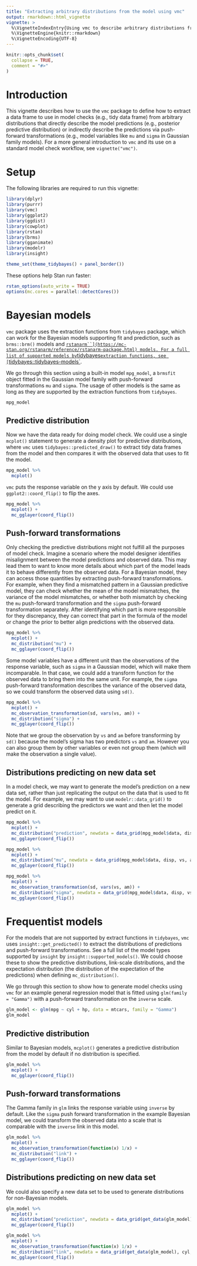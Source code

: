 ```yaml
---
title: "Extracting arbitrary distributions from the model using vmc"
output: rmarkdown::html_vignette
vignette: >
  %\VignetteIndexEntry{Using vmc to describe arbitrary distributions from the model}
  %\VignetteEngine{knitr::rmarkdown}
  %\VignetteEncoding{UTF-8}
---
```


```r
knitr::opts_chunk$set(
  collapse = TRUE,
  comment = "#>"
)
```

# Introduction

This vignette describes how to use the `vmc` package to define how to extract a data frame to use in model checks (e.g., tidy data frame) from arbitrary distributions that directly describe the model predictions (e.g., posterior predictive distribution) or indirectly describe the predictions via push-forward transformations (e.g., model variables like `mu` and `sigma` in Gaussian family models).  For a more general introduction to `vmc` and its use on a standard model check workflow, see `vignette("vmc")`.

# Setup

The following libraries are required to run this vignette:

```r
library(dplyr)
library(purrr)
library(vmc)
library(ggplot2)
library(ggdist)
library(cowplot)
library(rstan)
library(brms)
library(gganimate)
library(modelr)
library(insight)

theme_set(theme_tidybayes() + panel_border())
```

These options help Stan run faster:

```r
rstan_options(auto_write = TRUE)
options(mc.cores = parallel::detectCores())
```

# Bayesian models

`vmc` package uses the extraction functions from `tidybayes` package, which can work for the Bayesian models supporting fit and prediction, such as `brms::brm()` models and [`rstanarm``](https://mc-stan.org/rstanarm/reference/rstanarm-package.html) models. For a full list of supported models by `tidybayes` extraction functions, see [`tidybayes::tidybayes-models`](http://mjskay.github.io/tidybayes/reference/tidybayes-models.html).

We go through this section using a built-in model `mpg_model`, a `brmsfit` object fitted in the Gaussian model family with push-forward transformations `mu` and `sigma`. The usage of other models is the same as long as they are supported by the extraction functions from `tidybayes`.

```r
mpg_model
```

## Predictive distribution

Now we have the data ready for doing model check. We could use a single `mcplot()` statement to generate a density plot for predictive distributions, where `vmc` uses `tidybayes::predicted_draw()` to extract tidy data frames from the model and then compares it with the observed data that uses to fit the model.

```r
mpg_model %>%
  mcplot()
```

`vmc` puts the response variable on the y axis by default. We could use `ggplot2::coord_flip()` to flip the axes.

```r
mpg_model %>%
  mcplot() +
  mc_gglayer(coord_flip())
```

## Push-forward transformations

Only checking the predictive distributions might not fulfill all the purposes of model check. Imagine a scenario where the model designer identifies misalignment between the model predictions and observed data. This may lead them to want to know more details about which part of the model leads it to behave differently from the observed data. For a Bayesian model, they can access those quantities by extracting push-forward transformations. For example, when they find a mismatched pattern in a Gaussian predictive model, they can check whether the mean of the model mismatches, the variance of the model mismatches, or whether both mismatch by checking the `mu` push-forward transformation and the `sigma` push-forward transformation separately. After identifying which part is more responsible for they discrepancy, they can correct that part in the formula of the model or change the prior to better align predictions with the observed data.

```r
mpg_model %>%
  mcplot() +
  mc_distribution("mu") +
  mc_gglayer(coord_flip())
```

Some model variables have a different unit than the observations of the response variable, such as `sigma` in a Gaussian model, which will make them incomparable. In that case, we could add a transform function for the observed data to bring them into the same unit. For example, the `sigma` push-forward transformation describes the variance of the observed data, so we could transform the observed data using `sd()`.

```r
mpg_model %>%
  mcplot() +
  mc_observation_transformation(sd, vars(vs, am)) +
  mc_distribution("sigma") +
  mc_gglayer(coord_flip())
```

Note that we group the observation by `vs` and `am` before transforming by `sd()` because the model's sigma has two predictors `vs` and `am`. However you can also group them by other variables or even not group them (which will make the observation a single value).

## Distributions predicting on new data set

In a model check, we may want to generate the model's prediction on a new data set, rather than just replicating the output on the data that is used to fit the model. For example, we may want to use `modelr::data_grid()` to generate a grid describing the predictors we want and then let the model predict on it.

```r
mpg_model %>%
  mcplot() +
  mc_distribution("prediction", newdata = data_grid(mpg_model$data, disp, vs, am)) +
  mc_gglayer(coord_flip())
```

```r
mpg_model %>%
  mcplot() +
  mc_distribution("mu", newdata = data_grid(mpg_model$data, disp, vs, am)) +
  mc_gglayer(coord_flip())
```


```r
mpg_model %>%
  mcplot() +
  mc_observation_transformation(sd, vars(vs, am)) +
  mc_distribution("sigma", newdata = data_grid(mpg_model$data, disp, vs, am)) +
  mc_gglayer(coord_flip())
```

# Frequentist models

For the models that are not supported by extract functions in `tidybayes`, `vmc` uses `insight::get_predicted()` to extract the distributions of predictions and push-forward transformations. See a full list of the model types supported by `insight` by `insight::supported_models()`. We could choose these to show the predictive distributions, link-scale distributions, and the expectation distribution (the distribution of the expectation of the predictions) when defining `mc_distribution()`.

We go through this section to show how to generate model checks using `vmc` for an example general regression model that is fitted using `glm(family = "Gamma")` with a push-forward transformation on the `inverse` scale.

```r
glm_model <- glm(mpg ~ cyl + hp, data = mtcars, family = "Gamma")
glm_model
```

## Predictive distribution

Similar to Bayesian models, `mcplot()` generates a predictive distribution from the model by default if no distribution is specified.

```r
glm_model %>%
  mcplot() +
  mc_gglayer(coord_flip())
```

## Push-forward transformations

The Gamma family in `glm` links the response variable using `inverse` by default. Like the `sigma` push forward transformation in the example Bayesian model, we could transform the observed data into a scale that is comparable with the `inverse` link in this model. 

```r
glm_model %>% 
  mcplot() +
  mc_observation_transformation(function(x) 1/x) +
  mc_distribution("link") +
  mc_gglayer(coord_flip())
```

## Distributions predicting on new data set

We could also specify a new data set to be used to generate distributions for non-Bayesian models.

```r
glm_model %>%
  mcplot() +
  mc_distribution("prediction", newdata = data_grid(get_data(glm_model), cyl, hp)) +
  mc_gglayer(coord_flip())
```

```r
glm_model %>%
  mcplot() +
  mc_observation_transformation(function(x) 1/x) +
  mc_distribution("link", newdata = data_grid(get_data(glm_model), cyl, hp)) +
  mc_gglayer(coord_flip())
```
